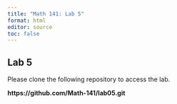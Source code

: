 ```yaml
---
title: "Math 141: Lab 5"
format: html
editor: source
toc: false
---
```



## Lab 5

Please clone the following repository to access the lab. 

**https://github.com/Math-141/lab05.git**

